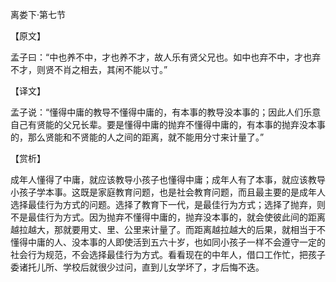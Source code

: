 

离娄下·第七节

【原文】

孟子曰：“中也养不中，才也养不才，故人乐有贤父兄也。如中也弃不中，才也弃不才，则贤不肖之相去，其闲不能以寸。”

【译文】

孟子说：“懂得中庸的教导不懂得中庸的，有本事的教导没本事的；因此人们乐意自己有贤能的父兄长辈。要是懂得中庸的抛弃不懂得中庸的，有本事的抛弃没本事的，那么贤能和不贤能的人之间的距离，就不能用分寸来计量了。”

【赏析】

成年人懂得了中庸，就应该教导小孩子也懂得中庸；成年人有了本事，就应该教导小孩子学本事。这既是家庭教育问题，也是社会教育问题，而且最主要的是成年人选择最佳行为方式的问题。选择了教育下一代，是最佳行为方式；选择了抛弃，则不是最佳行为方式。因为抛弃不懂得中庸的，抛弃没本事的，就会使彼此间的距离越拉越大，那就要用丈、里、公里来计量了。而距离越拉越大的后果，就相当于不懂得中庸的人、没本事的人即使活到五六十岁，也如同小孩子一样不会遵守一定的社会行为规范，不会选择最佳行为方式。看看现在的中年人，借口工作忙，把孩子委诸托儿所、学校后就很少过问，直到儿女学坏了，才后悔不迭。


